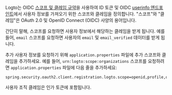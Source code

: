 
Logto는 OIDC [스코프 및 클레임 규약](https://openid.net/specs/openid-connect-core-1_0.html#Claims)을 사용하여 ID 토큰 및 OIDC <a href="https://openid.net/specs/openid-connect-core-1_0.html#UserInfo">userinfo 엔드포인트</a>에서 사용자 정보를 가져오기 위한 스코프와 클레임을 정의합니다. "스코프"와 "클레임"은 OAuth 2.0 및 OpenID Connect (OIDC) 사양의 용어입니다.

간단히 말해, 스코프를 요청하면 사용자 정보에서 해당하는 클레임을 받게 됩니다. 예를 들어, `email` 스코프를 요청하면 사용자의 `email` 및 `email_verified` 데이터를 받게 됩니다.

<ScopeClaimList />

추가 사용자 정보를 요청하기 위해 `application.properties` 파일에 추가 스코프와 클레임을 추가하세요. 예를 들어, `urn:logto:scope:organizations` 스코프를 요청하려면 `application.properties` 파일에 다음 줄을 추가하세요:

```properties title="application.properties"
spring.security.oauth2.client.registration.logto.scope=openid,profile,offline_access,urn:logto:scope:organizations
```

사용자 조직 클레임은 인가 토큰에 포함됩니다.
